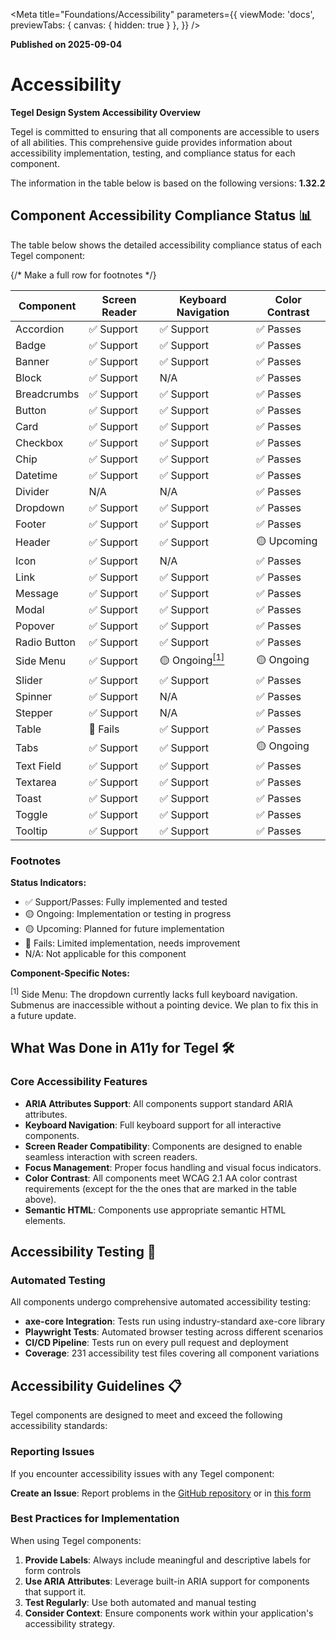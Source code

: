 
<Meta 
  title="Foundations/Accessibility" 
  parameters={{
    viewMode: 'docs',
    previewTabs: { canvas: { hidden: true } },
  }}
/>


**Published on 2025-09-04**

# Accessibility

<div style={{
  marginTop: '48px',
  marginBottom: '48px',
  borderRadius: '8px',
}}>

**Tegel Design System Accessibility Overview**

Tegel is committed to ensuring that all components are accessible to users of all abilities. This comprehensive guide provides information about accessibility implementation, testing, and compliance status for each component.

</div>

<div style={{
  border: '1px solid #fff3cd',
  borderRadius: '8px',
  paddingLeft: '12px',
  paddingRight: '12px',
  paddingTop: '0px',
  paddingBottom: '0px',
  marginBottom: '48px',
  backgroundColor: '#fff3cd',
  borderLeft: '8px solid rgba(241, 194, 27, 1)'
}}>

The information in the table below is based on the following versions: **1.32.2**

</div>

## Component Accessibility Compliance Status 📊

<div style={{
  borderRadius: '8px',
  marginTop: '48px',
  marginBottom: '48px',
  backgroundColor: '#ffffff'
}}>

The table below shows the detailed accessibility compliance status of each Tegel component:

<table style={{
  width: '100%',
  borderCollapse: 'collapse',
  marginTop: '16px'
}}>
  <thead>
    <tr style={{ backgroundColor: '#f8f9fa' }}>
      <th style={{ padding: '12px', textAlign: 'left', borderBottom: '2px solid #dee2e6' }}>Component</th>
      <th style={{ padding: '12px', textAlign: 'left', borderBottom: '2px solid #dee2e6' }}>Screen Reader</th>
      <th style={{ padding: '12px', textAlign: 'left', borderBottom: '2px solid #dee2e6' }}>Keyboard Navigation</th>
      <th style={{ padding: '12px', textAlign: 'left', borderBottom: '2px solid #dee2e6' }}>Color Contrast</th>
    </tr>
  </thead>
  <tbody style={{ fontSize: '12px' }}>
    <tr style={{ borderBottom: '1px solid #dee2e6' }}>
      <td style={{ padding: '12px', fontWeight: '500' }}>Accordion</td>
      <td style={{ padding: '12px' }}>✅ Support</td>
      <td style={{ padding: '12px' }}>✅ Support</td>
      <td style={{ padding: '12px' }}>✅ Passes</td>
    </tr>
    <tr style={{ borderBottom: '1px solid #dee2e6' }}>
      <td style={{ padding: '12px', fontWeight: '500' }}>Badge</td>
      <td style={{ padding: '12px' }}>✅ Support</td>
      <td style={{ padding: '12px' }}>✅ Support</td>
      <td style={{ padding: '12px' }}>✅ Passes</td>
    </tr>
    <tr style={{ borderBottom: '1px solid #dee2e6' }}>
      <td style={{ padding: '12px', fontWeight: '500' }}>Banner</td>
      <td style={{ padding: '12px' }}>✅ Support</td>
      <td style={{ padding: '12px' }}>✅ Support</td>
      <td style={{ padding: '12px' }}>✅ Passes</td>
    </tr>
    <tr style={{ borderBottom: '1px solid #dee2e6' }}>
      <td style={{ padding: '12px', fontWeight: '500' }}>Block</td>
      <td style={{ padding: '12px' }}>✅ Support</td>
      <td style={{ padding: '12px' }}>N/A</td>
      <td style={{ padding: '12px' }}>✅ Passes</td>
    </tr>
    <tr style={{ borderBottom: '1px solid #dee2e6' }}>
      <td style={{ padding: '12px', fontWeight: '500' }}>Breadcrumbs</td>
      <td style={{ padding: '12px' }}>✅ Support</td>
      <td style={{ padding: '12px' }}>✅ Support</td>
      <td style={{ padding: '12px' }}>✅ Passes</td>
    </tr>
    <tr style={{ borderBottom: '1px solid #dee2e6' }}>
      <td style={{ padding: '12px', fontWeight: '500' }}>Button</td>
      <td style={{ padding: '12px' }}>✅ Support</td>
      <td style={{ padding: '12px' }}>✅ Support</td>
      <td style={{ padding: '12px' }}>✅ Passes</td>
    </tr>
    <tr style={{ borderBottom: '1px solid #dee2e6' }}>
      <td style={{ padding: '12px', fontWeight: '500' }}>Card</td>
      <td style={{ padding: '12px' }}>✅ Support</td>
      <td style={{ padding: '12px' }}>✅ Support</td>
      <td style={{ padding: '12px' }}>✅ Passes</td>
    </tr>
    <tr style={{ borderBottom: '1px solid #dee2e6' }}>
      <td style={{ padding: '12px', fontWeight: '500' }}>Checkbox</td>
      <td style={{ padding: '12px' }}>✅ Support</td>
      <td style={{ padding: '12px' }}>✅ Support</td>
      <td style={{ padding: '12px' }}>✅ Passes</td>
    </tr>
    <tr style={{ borderBottom: '1px solid #dee2e6' }}>
      <td style={{ padding: '12px', fontWeight: '500' }}>Chip</td>
      <td style={{ padding: '12px' }}>✅ Support</td>
      <td style={{ padding: '12px' }}>✅ Support</td>
      <td style={{ padding: '12px' }}>✅ Passes</td>
    </tr>
    <tr style={{ borderBottom: '1px solid #dee2e6' }}>
      <td style={{ padding: '12px', fontWeight: '500' }}>Datetime</td>
      <td style={{ padding: '12px' }}>✅ Support</td>
      <td style={{ padding: '12px' }}>✅ Support</td>
      <td style={{ padding: '12px' }}>✅ Passes</td>
    </tr>
    <tr style={{ borderBottom: '1px solid #dee2e6' }}>
      <td style={{ padding: '12px', fontWeight: '500' }}>Divider</td>
      <td style={{ padding: '12px' }}>N/A</td>
      <td style={{ padding: '12px' }}>N/A</td>
      <td style={{ padding: '12px' }}>✅ Passes</td>
    </tr>
    <tr style={{ borderBottom: '1px solid #dee2e6' }}>
      <td style={{ padding: '12px', fontWeight: '500' }}>Dropdown</td>
      <td style={{ padding: '12px' }}>✅ Support</td>
      <td style={{ padding: '12px' }}>✅ Support</td>
      <td style={{ padding: '12px' }}>✅ Passes</td>
    </tr>
    <tr style={{ borderBottom: '1px solid #dee2e6' }}>
      <td style={{ padding: '12px', fontWeight: '500' }}>Footer</td>
      <td style={{ padding: '12px' }}>✅ Support</td>
      <td style={{ padding: '12px' }}>✅ Support</td>
      <td style={{ padding: '12px' }}>✅ Passes</td>
    </tr>
    <tr style={{ borderBottom: '1px solid #dee2e6' }}>
      <td style={{ padding: '12px', fontWeight: '500' }}>Header</td>
      <td style={{ padding: '12px' }}>✅ Support</td>
      <td style={{ padding: '12px' }}>✅ Support</td>
      <td style={{ padding: '12px' }}>🟡 Upcoming</td>
    </tr>
    <tr style={{ borderBottom: '1px solid #dee2e6' }}>
      <td style={{ padding: '12px', fontWeight: '500' }}>Icon</td>
      <td style={{ padding: '12px' }}>✅ Support</td>
      <td style={{ padding: '12px' }}>N/A</td>
      <td style={{ padding: '12px' }}>✅ Passes</td>
    </tr>
    <tr style={{ borderBottom: '1px solid #dee2e6' }}>
      <td style={{ padding: '12px', fontWeight: '500' }}>Link</td>
      <td style={{ padding: '12px' }}>✅ Support</td>
      <td style={{ padding: '12px' }}>✅ Support</td>
      <td style={{ padding: '12px' }}>✅ Passes</td>
    </tr>
    <tr style={{ borderBottom: '1px solid #dee2e6' }}>
      <td style={{ padding: '12px', fontWeight: '500' }}>Message</td>
      <td style={{ padding: '12px' }}>✅ Support</td>
      <td style={{ padding: '12px' }}>✅ Support</td>
      <td style={{ padding: '12px' }}>✅ Passes</td>
    </tr>
    <tr style={{ borderBottom: '1px solid #dee2e6' }}>
      <td style={{ padding: '12px', fontWeight: '500' }}>Modal</td>
      <td style={{ padding: '12px' }}>✅ Support</td>
      <td style={{ padding: '12px' }}>✅ Support</td>
      <td style={{ padding: '12px' }}>✅ Passes</td>
    </tr>
    <tr style={{ borderBottom: '1px solid #dee2e6' }}>
      <td style={{ padding: '12px', fontWeight: '500' }}>Popover</td>
      <td style={{ padding: '12px' }}>✅ Support</td>
      <td style={{ padding: '12px' }}>✅ Support</td>
      <td style={{ padding: '12px' }}>✅ Passes</td>   
    </tr>
    <tr style={{ borderBottom: '1px solid #dee2e6' }}>
      <td style={{ padding: '12px', fontWeight: '500' }}>Radio Button</td>
      <td style={{ padding: '12px' }}>✅ Support</td>
      <td style={{ padding: '12px' }}>✅ Support</td>
      <td style={{ padding: '12px' }}>✅ Passes</td>
    </tr>
    <tr style={{ borderBottom: '1px solid #dee2e6' }}>
      <td style={{ padding: '12px', fontWeight: '500' }}>Side Menu</td>
      <td style={{ padding: '12px' }}>✅ Support</td>
      <td style={{ padding: '12px' }}>🟡 Ongoing<a href="#footnote-1" style={{ textDecoration: 'none', color: 'inherit' }}><sup>[1]</sup></a></td>
      <td style={{ padding: '12px' }}>🟡 Ongoing</td>
    </tr>
    <tr style={{ borderBottom: '1px solid #dee2e6' }}>
      <td style={{ padding: '12px', fontWeight: '500' }}>Slider</td>
      <td style={{ padding: '12px' }}>✅ Support</td>
      <td style={{ padding: '12px' }}>✅ Support</td>
      <td style={{ padding: '12px' }}>✅ Passes</td>
    </tr>
    <tr style={{ borderBottom: '1px solid #dee2e6' }}>
      <td style={{ padding: '12px', fontWeight: '500' }}>Spinner</td>
      <td style={{ padding: '12px' }}>✅ Support</td>
      <td style={{ padding: '12px' }}>N/A</td>
      <td style={{ padding: '12px' }}>✅ Passes</td>
    </tr>
    <tr style={{ borderBottom: '1px solid #dee2e6' }}>
      <td style={{ padding: '12px', fontWeight: '500' }}>Stepper</td>
      <td style={{ padding: '12px' }}>✅ Support</td>
      <td style={{ padding: '12px' }}>N/A</td>
      <td style={{ padding: '12px' }}>✅ Passes</td>
    </tr>
    <tr style={{ borderBottom: '1px solid #dee2e6' }}>
      <td style={{ padding: '12px', fontWeight: '500' }}>Table</td>
      <td style={{ padding: '12px' }}>🔴 Fails</td>
      <td style={{ padding: '12px' }}>✅ Support</td>
      <td style={{ padding: '12px' }}>✅ Passes</td>
    </tr>
    <tr style={{ borderBottom: '1px solid #dee2e6' }}>
      <td style={{ padding: '12px', fontWeight: '500' }}>Tabs</td>
      <td style={{ padding: '12px' }}>✅ Support</td>
      <td style={{ padding: '12px' }}>✅  Support</td>
      <td style={{ padding: '12px' }}>🟡 Ongoing</td>
    </tr>
    <tr style={{ borderBottom: '1px solid #dee2e6' }}>
      <td style={{ padding: '12px', fontWeight: '500' }}>Text Field</td>
      <td style={{ padding: '12px' }}>✅ Support</td>
      <td style={{ padding: '12px' }}>✅ Support</td>
      <td style={{ padding: '12px' }}>✅ Passes</td>
    </tr>
    <tr style={{ borderBottom: '1px solid #dee2e6' }}>
      <td style={{ padding: '12px', fontWeight: '500' }}>Textarea</td>
      <td style={{ padding: '12px' }}>✅ Support</td>
      <td style={{ padding: '12px' }}>✅ Support</td>
      <td style={{ padding: '12px' }}>✅ Passes</td>
    </tr>
    <tr style={{ borderBottom: '1px solid #dee2e6' }}>
      <td style={{ padding: '12px', fontWeight: '500' }}>Toast</td>
      <td style={{ padding: '12px' }}>✅ Support</td>
      <td style={{ padding: '12px' }}>✅ Support</td>
      <td style={{ padding: '12px' }}>✅ Passes</td>
    </tr>
    <tr style={{ borderBottom: '1px solid #dee2e6' }}>
      <td style={{ padding: '12px', fontWeight: '500' }}>Toggle</td>
      <td style={{ padding: '12px' }}>✅ Support</td>
      <td style={{ padding: '12px' }}>✅ Support</td>
      <td style={{ padding: '12px' }}>✅ Passes</td>  
    </tr>
    <tr>
      <td style={{ padding: '12px', fontWeight: '500' }}>Tooltip</td>
      <td style={{ padding: '12px' }}>✅ Support</td>
      <td style={{ padding: '12px' }}>✅ Support</td>
      <td style={{ padding: '12px' }}>✅ Passes</td>
    </tr>
    {/* Make a full row for footnotes */}
  </tbody>
</table>

<div style={{
  marginTop: '24px',
  padding: '16px',
  backgroundColor: '#f8f9fa',
  borderRadius: '8px',
  fontSize: '14px'
}}>

### Footnotes

**Status Indicators:**
- ✅ Support/Passes: Fully implemented and tested
- 🟡 Ongoing: Implementation or testing in progress
- 🟡 Upcoming: Planned for future implementation
- 🔴 Fails: Limited implementation, needs improvement
- N/A: Not applicable for this component

**Component-Specific Notes:**
<div id="footnote-1" style={{ marginBottom: '8px' }}><sup>[1]</sup> Side Menu: The dropdown currently lacks full keyboard navigation. Submenus are inaccessible without a pointing device. We plan to fix this in a future update.</div>

</div>

</div>

## What Was Done in A11y for Tegel 🛠️

<div style={{
  border: '1px solid #d1ecf1',
  borderRadius: '8px',
  padding: '20px',
  marginTop: '48px',
  marginBottom: '48px',
  backgroundColor: '#d1ecf1'
}}>

### Core Accessibility Features
- **ARIA Attributes Support**: All components support standard ARIA attributes.
- **Keyboard Navigation**: Full keyboard support for all interactive components.
- **Screen Reader Compatibility**: Components are designed to enable seamless interaction with screen readers.
- **Focus Management**: Proper focus handling and visual focus indicators.
- **Color Contrast**: All components meet WCAG 2.1 AA color contrast requirements (except for the the ones that are marked in the table above).
- **Semantic HTML**: Components use appropriate semantic HTML elements.

</div>

## Accessibility Testing 🧪

<div style={{
  border: '1px solid #d4edda',
  borderRadius: '8px',
  padding: '20px',
  marginTop: '48px',
  marginBottom: '48px',
  backgroundColor: '#d4edda'
}}>

### Automated Testing
All components undergo comprehensive automated accessibility testing:

- **axe-core Integration**: Tests run using industry-standard axe-core library
- **Playwright Tests**: Automated browser testing across different scenarios
- **CI/CD Pipeline**: Tests run on every pull request and deployment
- **Coverage**: 231 accessibility test files covering all component variations

</div>

## Accessibility Guidelines 📋

<div style={{
  borderRadius: '8px',
  marginBottom: '20px',
  backgroundColor: '#ffffff'
}}>

Tegel components are designed to meet and exceed the following accessibility standards:

### Reporting Issues
If you encounter accessibility issues with any Tegel component:

**Create an Issue**: Report problems in the [GitHub repository](https://github.com/scania-digital-design-system/tegel/issues) or in [this form](https://forms.office.com/e/KxfvDyFTWD)

### Best Practices for Implementation
When using Tegel components:

1. **Provide Labels**: Always include meaningful and descriptive labels for form controls
2. **Use ARIA Attributes**: Leverage built-in ARIA support for components that support it.
3. **Test Regularly**: Use both automated and manual testing
4. **Consider Context**: Ensure components work within your application's accessibility strategy.

</div>
